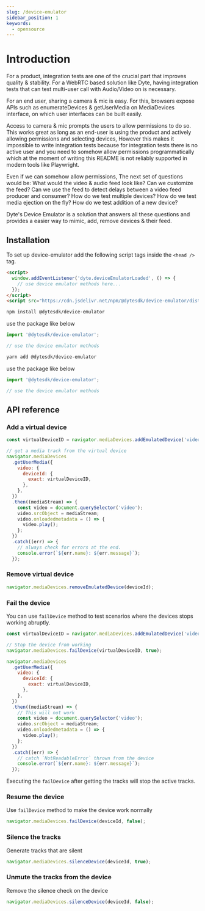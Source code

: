 ```yaml
---
slug: /device-emulator
sidebar_position: 1
keywords:
  - opensource
---
```


# Introduction

For a product, integration tests are one of the crucial part that improves quality & stability. For a WebRTC based solution like Dyte, having integration tests that can test multi-user call with Audio/Video on is necessary.

For an end user, sharing a camera & mic is easy. For this, browsers expose APIs such as enumerateDevices & getUserMedia on MediaDevices interface, on which user interfaces can be built easily.

Access to camera & mic prompts the users to allow permissions to do so. This works great as long as an end-user is using the product and actively allowing permissions and selecting devices, However this makes it impossible to write integration tests because for integration tests there is no active user and you need to somehow allow permissions programmatically which at the moment of writing this README is not reliably supported in modern tools like Playwright.

Even if we can somehow allow permissions, The next set of questions would be: What would the video & audio feed look like? Can we customize the feed? Can we use the feed to detect delays between a video feed producer and consumer? How do we test multiple devices? How do we test media ejection on the fly? How do we test addition of a new device?

Dyte's Device Emulator is a solution that answers all these questions and provides a easier way to mimic, add, remove devices & their feed.

## Installation

<Tabs groupId="cdn-npm">
  <TabItem value="cdn" label="CDN" default>

To set up device-emulator add the following script tags inside
the `<head />` tag.

```html
<script>
  window.addEventListener('dyte.deviceEmulatorLoaded', () => {
    // use device emulator methods here...
  });
</script>
<script src="https://cdn.jsdelivr.net/npm/@dytesdk/device-emulator/dist/index.iife.js"></script>
```

  </TabItem>
  <TabItem value="npm" label="npm">

```bash
npm install @dytesdk/device-emulator
```

use the package like below

```js
import '@dytesdk/device-emulator';

// use the device emulator methods
```

  </TabItem>

  <TabItem value="yarn" label="yarn">

```bash
yarn add @dytesdk/device-emulator
```

use the package like below

```js
import '@dytesdk/device-emulator';

// use the device emulator methods
```

  </TabItem>
</Tabs>

## API reference

### Add a virtual device

```js {1}
const virtualDeviceID = navigator.mediaDevices.addEmulatedDevice('videoinput');

// get a media track from the virtual device
navigator.mediaDevices
  .getUserMedia({
    video: {
      deviceId: {
        exact: virtualDeviceID,
      },
    },
  })
  .then((mediaStream) => {
    const video = document.querySelector('video');
    video.srcObject = mediaStream;
    video.onloadedmetadata = () => {
      video.play();
    };
  })
  .catch((err) => {
    // always check for errors at the end.
    console.error(`${err.name}: ${err.message}`);
  });
```

### Remove virtual device

```js
navigator.mediaDevices.removeEmulatedDevice(deviceId);
```

### Fail the device

You can use `failDevice` method to test scenarios where the devices stops working abruptly.

```js {4}
const virtualDeviceID = navigator.mediaDevices.addEmulatedDevice('videoinput');

// Stop the device from working
navigator.mediaDevices.failDevice(virtualDeviceID, true);

navigator.mediaDevices
  .getUserMedia({
    video: {
      deviceId: {
        exact: virtualDeviceID,
      },
    },
  })
  .then((mediaStream) => {
    // This will not work
    const video = document.querySelector('video');
    video.srcObject = mediaStream;
    video.onloadedmetadata = () => {
      video.play();
    };
  })
  .catch((err) => {
    // catch `NotReadableError` thrown from the device
    console.error(`${err.name}: ${err.message}`);
  });
```

Executing the `failDevice` after getting the tracks will stop the active tracks.

### Resume the device

Use `failDevice` method to make the device work normally

```js
navigator.mediaDevices.failDevice(deviceId, false);
```

### Silence the tracks

Generate tracks that are silent

```js
navigator.mediaDevices.silenceDevice(deviceId, true);
```

### Unmute the tracks from the device

Remove the silence check on the device

```js
navigator.mediaDevices.silenceDevice(deviceId, false);
```

<head>
  <title>Community Packages Introduction</title>
  <meta
    name="description"
    content="Learn about Dyte's community package for device emulation. Explore the documentation to emulate various devices and test applications effectively."
  />
</head>
